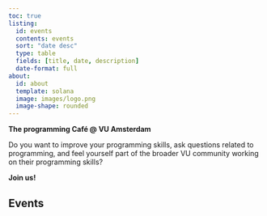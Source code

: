 ```yaml
---
toc: true
listing:
  id: events
  contents: events
  sort: "date desc"
  type: table
  fields: [title, date, description]
  date-format: full
about:
  id: about
  template: solana
  image: images/logo.png
  image-shape: rounded
---
```


:::{#about}

**The programming Café @ VU Amsterdam **

Do you want to improve your programming skills, ask questions related to programming, and feel yourself part of the broader VU community working on their programming skills? 

**Join us!**
:::

## Events

::: {#events}
:::





